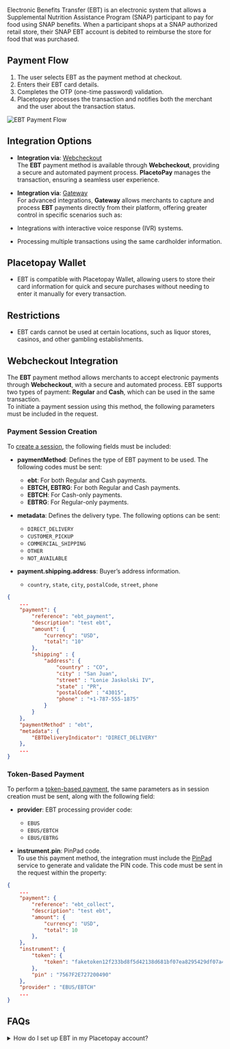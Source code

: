 

<PageTitle title='EBT' imageSrc={ebt} />
<CountryFlags countries="US, PR"  prefix="Available for: " className='mt-4'/>

Electronic Benefits Transfer (EBT) is an electronic system that allows a Supplemental Nutrition Assistance Program (SNAP) participant to pay for food using SNAP benefits. When a participant shops at a SNAP authorized retail store, their SNAP EBT account is debited to reimburse the store for food that was purchased.

## Payment Flow  
1. The user selects EBT as the payment method at checkout.  
2. Enters their EBT card details.  
3. Completes the OTP (one-time password) validation.
4. Placetopay processes the transaction and notifies both the merchant and the user about the transaction status.  

![EBT Payment Flow](/en/payments/pm-ebt-flow.webp)  

## Integration Options  

- **Integration via**: [Webcheckout](/en/checkout)  
The **EBT** payment method is available through **Webcheckout**, providing a secure and automated payment process. **PlacetoPay** manages the transaction, ensuring a seamless user experience.  

- **Integration via**: [Gateway](/en/gateway)  
For advanced integrations, **Gateway** allows merchants to capture and process **EBT** payments directly from their platform, offering greater control in specific scenarios such as:  
- Integrations with interactive voice response (IVR) systems.  
- Processing multiple transactions using the same cardholder information. 


## Placetopay Wallet  

- EBT is compatible with Placetopay Wallet, allowing users to store their card information for quick and secure purchases without needing to enter it manually for every transaction.  

## Restrictions  

- EBT cards cannot be used at certain locations, such as liquor stores, casinos, and other gambling establishments.  

## Webcheckout Integration  
The **EBT** payment method allows merchants to accept electronic payments through **Webcheckout**, with a secure and automated process. EBT supports two types of payment: **Regular** and **Cash**, which can be used in the same transaction.  
To initiate a payment session using this method, the following parameters must be included in the request.  

### **Payment Session Creation**  
To [create a session](/checkout/api/reference/session#create-a-session), the following fields must be included:  

- **paymentMethod**: Defines the type of EBT payment to be used. The following codes must be sent:  
  - **ebt**: For both Regular and Cash payments.  
  - **EBTCH, EBTRG**: For both Regular and Cash payments.  
  - **EBTCH**: For Cash-only payments.  
  - **EBTRG**: For Regular-only payments.  

- **metadata**: Defines the delivery type. The following options can be sent:  
  - `DIRECT_DELIVERY`  
  - `CUSTOMER_PICKUP`  
  - `COMMERCIAL_SHIPPING`  
  - `OTHER`  
  - `NOT_AVAILABLE`  

- **payment.shipping.address**: Buyer’s address information.  
  - `country`, `state`, `city`, `postalCode`, `street`, `phone`  

```json
{
    ...
    "payment": {
        "reference": "ebt_payment",
        "description": "test ebt",
        "amount": {
            "currency": "USD",
            "total": "10"
        },
        "shipping" : {
            "address": {
                "country" : "CO",
                "city" : "San Juan",
                "street" : "Lonie Jaskolski IV",
                "state" : "PR", 
                "postalCode" : "43015",
                "phone" : "+1-787-555-1875"
            }
        }
    },
    "paymentMethod" : "ebt",
    "metadata": {
        "EBTDeliveryIndicator": "DIRECT_DELIVERY"
    },
    ...
}
```

### **Token-Based Payment**
To perform a [token-based payment](/en/checkout/api/reference/token#charge-using-token), the same parameters as in session creation must be sent, along with the following field:

- **provider**: EBT processing provider code:  
  - `EBUS`  
  - `EBUS/EBTCH`  
  - `EBUS/EBTRG`  

- **instrument.pin**: PinPad code.  
To use this payment method, the integration must include the [PinPad](/en/sdks/pinpad) service to generate and validate the PIN code. This code must be sent in the request within the property:  

```json
{
    ...
    "payment": {
        "reference": "ebt_collect",
        "description": "test ebt",
        "amount": {
            "currency": "USD",
            "total": 10
        },
    },
    "instrument": {
        "token": {
            "token": "faketoken12f233bd8f5d42138d681bf07ea8295429df07a4af287703e30c891"
        },
        "pin" : "7567F2E727200490"
    },
    "provider" : "EBUS/EBTCH"
    ...
}
```

## FAQs  

<details>
    <summary>How do I set up EBT in my Placetopay account?</summary>
    <p>Contact our operations team to enable this feature in your account by emailing servicioposventa@placetopay.com</p>
</details>